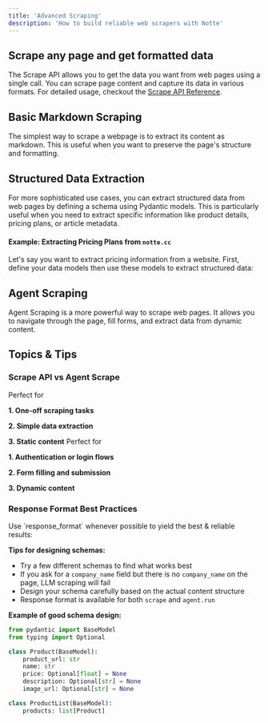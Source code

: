 ```yaml
---
title: 'Advanced Scraping'
description: 'How to build reliable web scrapers with Notte'
---
```



## Scrape any page and get formatted data

The Scrape API allows you to get the data you want from web pages using a single call. You can scrape page content and capture its data in various formats.
For detailed usage, checkout the [Scrape API Reference](/sdk-reference/remotesession/scrape).

## Basic Markdown Scraping

The simplest way to scrape a webpage is to extract its content as markdown. This is useful when you want to preserve the page's structure and formatting.

<SimpleScrape />

## Structured Data Extraction

For more sophisticated use cases, you can extract structured data from web pages by defining a schema using Pydantic models. This is particularly useful when you need to extract specific information like product details, pricing plans, or article metadata.

#### Example: Extracting Pricing Plans from `notte.cc`

Let's say you want to extract pricing information from a website. First, define your data models then use these models to extract structured data:

<StructuredScrape />

## Agent Scraping

Agent Scraping is a more powerful way to scrape web pages. It allows you to navigate through the page, fill forms, and extract data from dynamic content.

<AgentScrape />


## Topics & Tips

### Scrape API vs Agent Scrape

<Columns cols={2}>
  <Card title="Scrape API" icon="flag">
Perfect for

**1. One-off scraping tasks**


**2. Simple data extraction**


**3. Static content**
  </Card>
  <Card title="Agent Scrape" icon="robot">
Perfect for

**1. Authentication or login flows**


**2. Form filling and submission**


**3. Dynamic content**

  </Card>
</Columns>

### Response Format Best Practices

<Tip>
Use `response_format` whenever possible to yield the best & reliable results:
</Tip>

**Tips for designing schemas:**
- Try a few different schemas to find what works best
- If you ask for a `company_name` field but there is no `company_name` on the page, LLM scraping will fail
- Design your schema carefully based on the actual content structure
- Response format is available for both `scrape` and `agent.run`

**Example of good schema design:**

```python
from pydantic import BaseModel
from typing import Optional

class Product(BaseModel):
    product_url: str
    name: str
    price: Optional[float] = None
    description: Optional[str] = None
    image_url: Optional[str] = None

class ProductList(BaseModel):
    products: list[Product]
```
